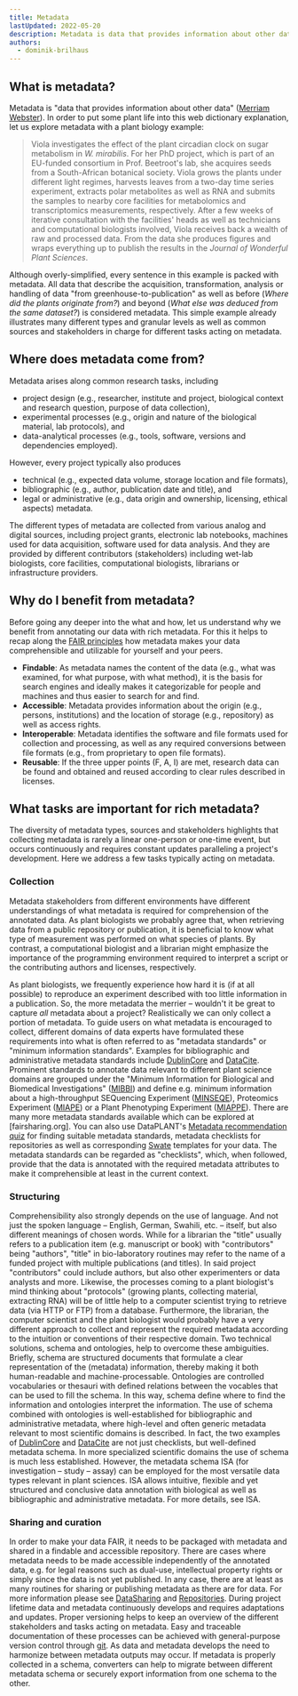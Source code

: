 ```yaml
---
title: Metadata
lastUpdated: 2022-05-20
description: Metadata is data that provides information about other data. Learn why metadata is important and how to benefit from it.
authors:
  - dominik-brilhaus
---
```



## What is metadata?

Metadata is "data that provides information about other data" ([Merriam Webster](https://www.merriam-webster.com/dictionary/metadata)). In order to put some plant life into this web dictionary explanation, let us explore metadata with a plant biology example:

> Viola investigates the effect of the plant circadian clock on sugar metabolism in *W. mirabilis*. For her PhD project, which is part of an EU-funded consortium in Prof. Beetroot's lab, she acquires seeds from a South-African botanical society. Viola grows the plants under different light regimes, harvests leaves from a two-day time series experiment, extracts polar metabolites as well as RNA and submits the samples to nearby core facilities for metabolomics and transcriptomics measurements, respectively. After a few weeks of iterative consultation with the facilities' heads as well as technicians and computational biologists involved, Viola receives back a wealth of raw and processed data. From the data she produces figures and wraps everything up to publish the results in the *Journal of Wonderful Plant Sciences*.

Although overly-simplified, every sentence in this example is packed with metadata. All data that describe the acquisition, transformation, analysis or handling of data "from greenhouse-to-publication" as well as before (*Where did the plants originate from?*) and beyond (*What else was deduced from the same dataset?*) is considered metadata.
This simple example already illustrates many different types and granular levels as well as common sources and stakeholders in charge for different tasks acting on metadata.


## Where does metadata come from?

Metadata arises along common research tasks, including

- project design (e.g., researcher, institute and project, biological context and research question, purpose of data collection),
- experimental processes (e.g., origin and nature of the biological material, lab protocols), and
- data-analytical processes (e.g., tools, software, versions and dependencies employed).

However, every project typically also produces

- technical (e.g., expected data volume, storage location and file formats),
- bibliographic (e.g., author, publication date and title), and
- legal or administrative (e.g., data origin and ownership, licensing, ethical aspects) metadata.

The different types of metadata are collected from various analog and digital sources, including project grants, electronic lab notebooks, machines used for data acquisition, software used for data analysis. And they are provided by different contributors (stakeholders) including wet-lab biologists, core facilities, computational biologists, librarians or infrastructure providers.


## Why do I benefit from metadata?

Before going any deeper into the what and how, let us understand why we benefit from annotating our data with rich metadata. For this it helps to recap along the [FAIR principles](/fundamentals/fair-data-principles) how metadata makes your data comprehensible and utilizable for yourself and your peers.

- **Findable**:  As metadata names the content of the data (e.g., what was examined, for what purpose, with what method), it is the basis for search engines and ideally makes it categorizable for people and machines and thus easier to search for and find.
- **Accessible**: Metadata provides information about the origin (e.g., persons, institutions) and the location of storage (e.g., repository) as well as access rights.
- **Interoperable**: Metadata identifies the software and file formats used for collection and processing, as well as any required conversions between file formats (e.g., from proprietary to open file formats).
- **Reusable**: If the three upper points (F, A, I) are met, research data can be found and obtained and reused according to clear rules described in licenses.


## What tasks are important for rich metadata?

The diversity of metadata types, sources and stakeholders highlights that collecting metadata is rarely a linear one-person or one-time event, but occurs continuously and requires constant updates paralleling a project's development. Here we address a few tasks typically acting on metadata.


### Collection

Metadata stakeholders from different environments have different understandings of what metadata is required for comprehension of the annotated data. As plant biologists we probably agree that, when retrieving data from a public repository or publication, it is beneficial to know what type of measurement was performed on what species of plants. By contrast, a computational biologist and a librarian might emphasize the importance of the programming environment required to interpret a script or the contributing authors and licenses, respectively.  

As plant biologists, we frequently experience how hard it is (if at all possible) to reproduce an experiment described with too little information in a publication. So, the more metadata the merrier &ndash; wouldn't it be great to capture *all* metadata about a project? Realistically we can only collect a portion of metadata. To guide users on what metadata is encouraged to collect, different domains of data experts have formulated these requirements into what is often referred to as "metadata standards" or "minimum information standards".
Examples for bibliographic and administrative metadata standards include [DublinCore](https://www.dublincore.org/specifications/dublin-core/dcmi-terms/) and [DataCite](https://schema.datacite.org). Prominent standards to annotate data relevant to different plant science domains are grouped under the "Minimum Information for Biological and Biomedical Investigations" ([MIBBI](https://fairsharing.org/3518d)) and define e.g. minimum information about a high-throughput SEQuencing Experiment ([MINSEQE](https://www.fged.org/projects/minseqe)), Proteomics Experiment ([MIAPE](http://www.psidev.info/miape)) or a Plant Phenotyping Experiment ([MIAPPE](https://www.miappe.org)). There are many more metadata standards available which can be explored at [fairsharing.org]. You can also use DataPLANT's [Metadata recommendation quiz](/guides/metadata-quiz) for finding suitable metadata standards, metadata checklists for repositories as well as corresponding [Swate](/swate) templates for your data.
The metadata standards can be regarded as "checklists", which, when followed, provide that the data is annotated with the required metadata attributes to make it comprehensible at least in the current context.


### Structuring

Comprehensibility also strongly depends on the use of language. And not just the spoken language &ndash; English, German, Swahili, etc. &ndash; itself, but also different meanings of chosen words. While for a librarian the "title" usually refers to a publication item (e.g. manuscript or book) with "contributors" being "authors", "title" in bio-laboratory routines may refer to the name of a funded project with multiple publications (and titles). In said project "contributors" could include authors, but also other experimenters or data analysts and more. Likewise, the processes coming to a plant biologist's mind thinking about "protocols" (growing plants, collecting material, extracting RNA) will be of little help to a computer scientist trying to retrieve data (via HTTP or FTP) from a database.
Furthermore, the librarian, the computer scientist and the plant biologist would probably have a very different approach to collect and represent the required metadata according to the intuition or conventions of their respective domain.
Two technical solutions, schema and ontologies, help to overcome these ambiguities. Briefly, schema are structured documents that formulate a clear representation of the (metadata) information, thereby making it both human-readable and machine-processable. Ontologies are controlled vocabularies or thesauri with defined relations between the vocables that can be used to fill the schema. In this way, schema define where to find the information and ontologies interpret the information.
The use of schema combined with ontologies is well-established for bibliographic and administrative metadata, where high-level and often generic metadata relevant to most scientific domains is described. In fact, the two examples of [DublinCore](https://www.dublincore.org/specifications/dublin-core/dcmi-terms/) and [DataCite](https://schema.datacite.org) are not just checklists, but well-defined metadata schema. In more specialized scientific domains the use of schema is much less established.
However, the metadata schema ISA (for investigation &ndash; study &ndash; assay) can be employed for the most versatile data types relevant in plant sciences. ISA allows intuitive, flexible and yet structured and conclusive data annotation with biological as well as bibliographic and administrative metadata. For more details, see ISA.


### Sharing and curation

In order to make your data FAIR, it needs to be packaged with metadata and shared in a findable and accessible repository.
There are cases where metadata needs to be made accessible independently of the annotated data, e.g. for legal reasons such as dual-use, intellectual property rights or simply since the data is not yet published. In any case, there are at least as many routines for sharing or publishing metadata as there are for data. For more information please see [DataSharing](/fundamentals/data-sharing/) and [Repositories](/fundamentals/public-data-repositories).
During project lifetime data and metadata continuously develops and requires adaptations and updates. Proper versioning helps to keep an overview of the different stakeholders and tasks acting on metadata. Easy and traceable documentation of these processes can be achieved with general-purpose version control through [git](/fundamentals/version-control-git). As data and metadata develops the need to harmonize between metadata outputs may occur. If metadata is properly collected in a schema, converters can help to migrate between different metadata schema or securely export information from one schema to the other.

